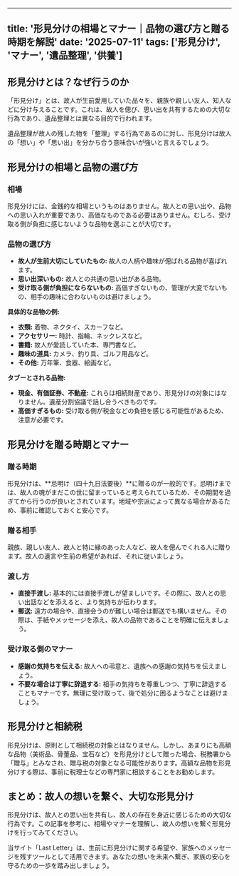 
---
title: '形見分けの相場とマナー｜品物の選び方と贈る時期を解説'
date: '2025-07-11'
tags: ['形見分け', 'マナー', '遺品整理', '供養']
---

## 形見分けとは？なぜ行うのか

「形見分け」とは、故人が生前愛用していた品々を、親族や親しい友人、知人などに分け与えることです。これは、故人を偲び、思い出を共有するための大切な行為であり、遺品整理とは異なる目的で行われます。

遺品整理が故人の残した物を「整理」する行為であるのに対し、形見分けは故人の「想い」や「思い出」を分かち合う意味合いが強いと言えるでしょう。

## 形見分けの相場と品物の選び方

### 相場

形見分けには、金銭的な相場というものはありません。故人との思い出や、品物への思い入れが重要であり、高価なものである必要はありません。むしろ、受け取る側が負担に感じないような品物を選ぶことが大切です。

### 品物の選び方

*   **故人が生前大切にしていたもの:** 故人の人柄や趣味が偲ばれる品物が喜ばれます。
*   **思い出深いもの:** 故人との共通の思い出がある品物。
*   **受け取る側が負担にならないもの:** 高価すぎないもの、管理が大変でないもの、相手の趣味に合わないものは避けましょう。

**具体的な品物の例:**

*   **衣類:** 着物、ネクタイ、スカーフなど。
*   **アクセサリー:** 時計、指輪、ネックレスなど。
*   **書籍:** 故人が愛読していた本、専門書など。
*   **趣味の道具:** カメラ、釣り具、ゴルフ用品など。
*   **その他:** 万年筆、食器、絵画など。

**タブーとされる品物:**

*   **現金、有価証券、不動産:** これらは相続財産であり、形見分けの対象にはなりません。遺産分割協議で話し合うべきものです。
*   **高価すぎるもの:** 受け取る側が税金などの負担を感じる可能性があるため、注意が必要です。

## 形見分けを贈る時期とマナー

### 贈る時期

形見分けは、**忌明け（四十九日法要後）**に贈るのが一般的です。忌明けまでは、故人の魂がまだこの世に留まっていると考えられているため、その期間を過ぎてから行うのが良いとされています。地域や宗派によって異なる場合があるため、事前に確認しておくと安心です。

### 贈る相手

親族、親しい友人、故人と特に縁のあった人など、故人を偲んでくれる人に贈ります。故人の遺言や生前の希望があれば、それに従いましょう。

### 渡し方

*   **直接手渡し:** 基本的には直接手渡しが望ましいです。その際に、故人との思い出話などを添えると、より気持ちが伝わります。
*   **郵送:** 遠方の場合や、直接会うのが難しい場合は郵送でも構いません。その際は、手紙やメッセージを添え、故人の品物であることを明確に伝えましょう。

### 受け取る側のマナー

*   **感謝の気持ちを伝える:** 故人への弔意と、遺族への感謝の気持ちを伝えましょう。
*   **不要な場合は丁寧に辞退する:** 相手の気持ちを尊重しつつ、丁寧に辞退することもマナーです。無理に受け取って、後で処分に困るようなことは避けましょう。

## 形見分けと相続税

形見分けは、原則として相続税の対象とはなりません。しかし、あまりにも高額な品物（美術品、骨董品、宝石など）を形見分けとして贈った場合、税務署から「贈与」とみなされ、贈与税の対象となる可能性があります。高額な品物を形見分けする際は、事前に税理士などの専門家に相談することをお勧めします。

## まとめ：故人の想いを繋ぐ、大切な形見分け

形見分けは、故人との思い出を共有し、故人の存在を身近に感じるための大切な行為です。この記事を参考に、相場やマナーを理解し、故人の想いを繋ぐ形見分けを行ってみてください。

当サイト「Last Letter」は、生前に形見分けに関する希望や、家族へのメッセージを残すツールとして活用できます。あなたの想いを未来へ繋ぎ、家族の安心を守るための一歩を踏み出しましょう。
